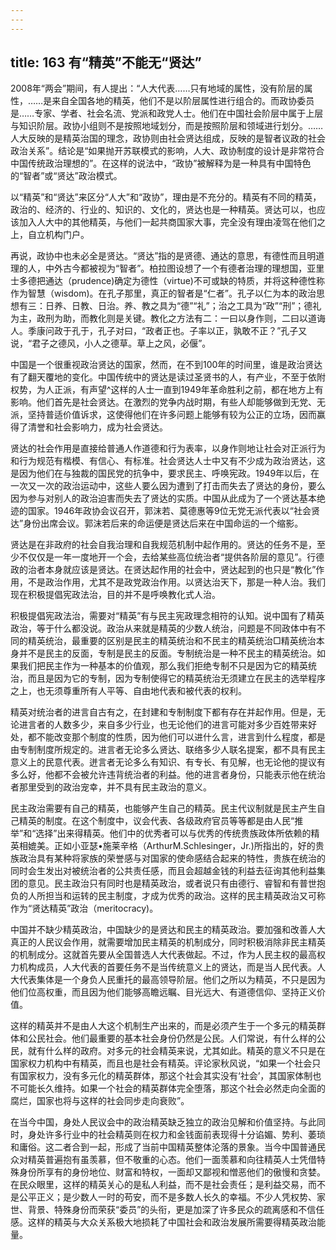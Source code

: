 ```yaml
---
---
---
```

title: 163 有“精英”不能无“贤达”
---




2008年“两会”期间，有人提出：“人大代表……只有地域的属性，没有阶层的属性，……是来自全国各地的精英，他们不是以阶层属性进行组合的。而政协委员是……专家、学者、社会名流、党派和政党人士。他们在中国社会阶层中属于上层与知识阶层。政协小组则不是按照地域划分，而是按照阶层和领域进行划分。……人大反映的是精英治国的理念，政协则由社会贤达组成，反映的是智者议政的社会政治关系”。结论是“如果抛开苏联模式的影响，人大、政协制度的设计是非常符合中国传统政治理想的”。在这样的说法中，“政协”被解释为是一种具有中国特色的“智者”或“贤达”政治模式。

以“精英”和“贤达”来区分“人大”和“政协”，理由是不充分的。精英有不同的精英，政治的、经济的、行业的、知识的、文化的，贤达也是一种精英。贤达可以，也应该加入人大中的其他精英，与他们一起共商国家大事，完全没有理由凌驾在他们之上，自立机构门户。

再说，政协中也未必全是贤达。“贤达”指的是贤德、通达的意思，有德性而且明道理的人，中外古今都被视为“智者”。柏拉图设想了一个有德者治理的理想国，亚里士多德把通达（prudence)确定为德性（virtue)不可或缺的特质，并将这种德性称作为智慧（wisdom)。在孔子那里，真正的智者是“仁者”。孔子以仁为本的政治思想有三：日养、日教、日治。养、教之具为“德”“礼”；治之工具为“政”“刑”；德礼为主，政刑为助，而教化则是关键。教化之方法有二：一曰以身作则，二曰以道诲人。季康问政于孔于，孔子对曰，“政者正也。子率以正，孰敢不正？”孔子又说，“君子之德风，小人之德草。草上之风，必偃”。

中国是一个很重视政治贤达的国家，然而，在不到100年的时间里，谁是政治贤达有了翻天覆地的变化。中国传统中的贤达是读过圣贤书的人，有产业，不至于依附权势，为人正派，有声望^这样的人士一直到1949年革命胜利之前，都在地方上有影响。他们首先是社会贤达。在激烈的党争内战时期，有些人却能够做到无党、无派，坚持普适价值诉求，这使得他们在许多问题上能够有较为公正的立场，因而赢得了清誉和社会影响力，成为社会贤达。

贤达的社会作用是直接给普通人作道德和行为表率，以身作则地让社会对正派行为和行为规范有楷模、有信心、有标准。社会贤达人士中又有不少成为政治贤达，这是因为他们在与独裁的国民党的抗争中，要求民主、呼唤宪政。1949年以后，在一次又一次的政治运动中，这些人要么因为遭到了打击而失去了贤达的身份，要么因为参与对别人的政治迫害而失去了贤达的实质。中国从此成为了一个贤达基本绝迹的国家。1946年政协会议召开，郭沫若、莫德惠等9位无党无派代表以“社会贤达”身份出席会议。郭沫若后来的命运便是贤达后来在中国命运的一个缩影。

贤达是在非政府的社会自我治理和自我规范机制中起作用的。贤达的任务不是，至少不仅仅是一年一度地开一个会，去给某些高位统治者“提供各阶层的意见”。行德政的治者本身就应该是贤达。在贤达起作用的社会中，贤达起到的也只是“教化”作用，不是政治作用，尤其不是政党政治作用。以贤达治天下，那是一种人治。我们现在积极提倡宪政法治，目的并不是呼唤教化式人治。

积极提倡宪政法治，需要对“精英”有与民主宪政理念相符的认知。说中国有了精英政治，等于什么都没说。政治从来就是精英的少数人统治，问题是不同政体中有不同的精英统治，最重要的区别是民主的精英统治和不民主的精英统治□精英统治本身并不是民主的反面，专制是民主的反面。专制统治是一种不民主的精英统治。如果我们把民主作为一种基本的价值观，那么我们拒绝专制不只是因为它的精英统治，而且是因为它的专制，因为专制使得它的精英统治无须建立在民主的选举程序之上，也无须尊重所有人平等、自由地代表和被代表的权利。

精英对统治者的进言自古有之，在封建和专制制度下都有存在并起作用。但是，无论进言者的人数多少，来自多少行业，也无论他们的进言可能对多少百姓带来好处，都不能改变那个制度的性质，因为他们可以进什么言，进言到什么程度，都是由专制制度所规定的。进言者无论多么贤达、联络多少人联名提案，都不具有民主意义上的民意代表。迸言者无论多么有知识、有专长、有见解，也无论他的提议有多么好，他都不会被允许违背统治者的利益。他的进言者身份，只能表示他在统治者那里受到的政治宠幸，并不具有民主政治的意义。

民主政治需要有自己的精英，也能够产生自己的精英。民主代议制就是民主产生自己精英的制度。在这个制度中，议会代表、各级政府官员等等都是由人民“推举”和“选择”出来得精英。他们中的优秀者可以与优秀的传统贵族政体所依赖的精英相媲美。正如小亚瑟•施莱辛格（ArthurM.Schlesinger，Jr.)所指出的，好的贵族政治具有某种将家族的荣誉感与对国家的使命感结合起来的特性，贵族在统治的同时会生发出对被统治者的公共责任感，而且会超越金钱的利益去征询其他利益集团的意见。民主政治只有同时也是精英政治，或者说只有由德行、睿智和有普世抱负的人所担当和运转的民主制度，才成为优秀的政治。这样的民主精英政治又可称作为“贤达精英”政治（meritocracy)。

中国并不缺少精英政治，中国缺少的是贤达和民主的精英政治。要加强和改善人大真正的人民议会作用，就需要增加民主精英的机制成分，同时积极消除非民主精英的机制成分。这就首先要从全国普选人大代表做起。不过，作为人民主权的最高权力机构成员，人大代表的首要任务不是当传统意义上的贤达，而是当人民代表。人大代表集体是一个身负人民重托的最高领导阶层。他们之所以为精英，不只是因为他们位高权重，而且因为他们能够高瞻远瞩、目光远大、有道德信仰、坚持正义价值。

这样的精英并不是由人大这个机制生产出来的，而是必须产生于一个多元的精英群体和公民社会。他们最重要的基本社会身份仍然是公民。人们常说，有什么样的公民，就有什么样的政府。对多元的社会精英来说，尤其如此。精英的意义不只是在国家权力机构中有精英，而且也是社会有精英。评论家秋风说，“如果一个社会只有国家权力，没有多元化的精英群体，那这个社会其实没有‘社会’，其国家体制也不可能长久维持。如果一个社会的精英群体完全堕落，那这个社会必然走向全面的腐烂，国家也将与这样的社会同步走向衰败”。

在当今中国，身处人民议会中的政治精英缺乏独立的政治见解和价值坚持。与此同时，身处许多行业中的社会精英则在权力和金钱面前表现得十分谄媚、势利、萎琐和庸俗。这二者合到一起，形成了当前中国精英整体沦落的景象。当今中国普通民众对精英普遍抱有虽羡慕，但不敬重的心态。他们一面羡慕和向往精英人士凭借特殊身份所享有的身份地位、财富和特权，一面却又鄙视和憎恶他们的傲慢和贪婪。在民众眼里，这样的精英关心的是私人利益，而不是社会责任；是利益交易，而不是公平正义；是少数人一时的苟安，而不是多数人长久的幸福。不少人凭权势、家世、背景、特殊身份而荣获“委员”的头衔，更是加深了许多民众的疏离感和不信任感。这样的精英与大众关系极大地损耗了中国社会和政治发展所需要得精英政治能量。